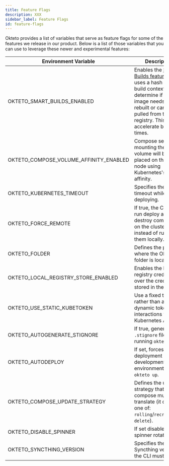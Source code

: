 ```yaml
---
title: Feature Flags
description: XXX
sidebar_label: Feature Flags
id: feature-flags
---
```



Okteto provides a list of variables that serve as feature flags for some of the features we release in our product. Below is a list of those variables that you can use to leverage these newer and experimental features:

| Environment Variable                   | Description                                                                                                                                                                                                                     | Default Value          |
|----------------------------------------|---------------------------------------------------------------------------------------------------------------------------------------------------------------------------------------------------------------------------------|------------------------|
| OKTETO_SMART_BUILDS_ENABLED            | Enables the [Smart Builds feature](core/build-service.mdx#smart-builds) that uses a hash of the build context to determine if an image needs to be rebuilt or can be pulled from the registry. This can accelerate build times. | `true`                |
| OKTETO_COMPOSE_VOLUME_AFFINITY_ENABLED | Compose services mounting the same volume will be placed on the same node using Kubernetes's pod affinity.                                                                                                                      | `true`                 |
| OKTETO_KUBERNETES_TIMEOUT              | Specifies the timeout while deploying.                                                                                                                                                                                          | `0`                    |
| OKTETO_FORCE_REMOTE                    | If true, the CLI will run deploy and destroy commands on the cluster instead of running them locally.                                                                                                                           | `false`                |
| OKTETO_FOLDER                          | Defines the path where the Okteto folder is located.                                                                                                                                                                            | `$OKTETO_HOME/.okteto` |
| OKTETO_LOCAL_REGISTRY_STORE_ENABLED    | Enables the local registry credentials over the credentials stored in the cluster.                                                                                                                                              | `true`                 |
| OKTETO_USE_STATIC_KUBETOKEN            | Use a fixed token rather than a dynamic token for interactions with the Kubernetes API.                                                                                                                                         | `false`                |
| OKTETO_AUTOGENERATE_STIGNORE           | If true, generates the `.stignore` file when running `okteto up`.                                                                                                                                                               | `false`                |
| OKTETO_AUTODEPLOY                      | If set, forces the deployment of the development environment on `okteto up`.                                                                                                                                                    | `false`                |
| OKTETO_COMPOSE_UPDATE_STRATEGY         | Defines the update strategy that the compose must translate (it can be one of: `rolling`/`recreate`/`on-delete`).                                                                                                               | N/A                    |
| OKTETO_DISABLE_SPINNER                 | If set disables the spinner rotation.                                                                                                                                                                                           | `false`                |
| OKTETO_SYNCTHING_VERSION               | Specifies the Syncthing version the CLI must use.                                                                                                                                                                               | N/A                    |